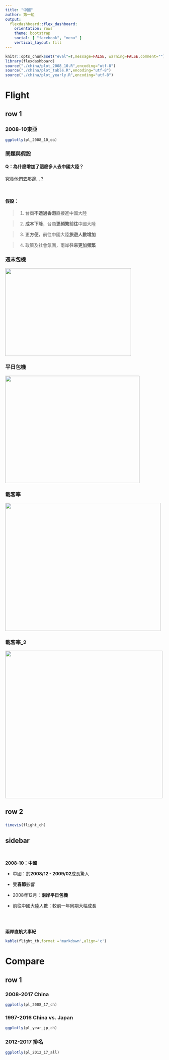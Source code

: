 ```yaml
---
title: "中國"
author: 第一組
output: 
  flexdashboard::flex_dashboard:
    orientation: rows
    theme: bootstrap
    social: [ "facebook", "menu" ]
    vertical_layout: fill
---
```


```r
knitr::opts_chunk$set("eval"=T,message=FALSE, warning=FALSE,comment="") # set global: overide indi. chunks 
library(flexdashboard)
source("./china/plot_2008_10.R",encoding="utf-8")
source("./china/plot_table.R",encoding="utf-8")
source("./china/plot_yearly.R",encoding="utf-8")
```

Flight {data-navmenu="中國" data-icon="fa-plane"}
===========================================

row 1 {.tabset data-height=665}
--------------------

### 2008-10東亞
```r
ggplotly(pl_2008_10_ea)
```

### 問題與假設

<div class="padding">

#### **Q：為什麼增加了這麼多人去中國大陸？**

究竟他們去那邊...？

<br>

#### **假設：**

> 1. 台商**不透過香港**直接進中國大陸

> 2. **成本下降**，台商**更頻繁前往**中國大陸

> 3. 更**方便**，前往中國大陸**旅遊人數增加**

> 4. 政策及社會氛圍，兩岸**往來更加頻繁**

</div>


### 週末包機

<img src="./china/Cross-strait_charters_weekends08.jpg" width="400" height="279">

### 平日包機

<img src="./china/Cross-strait_daily_charter_route_map.jpg" width="427" height="341">

### 載客率

<img src="./china/2009_8_31.png" width="494" height="407">

### 載客率_2

<img src="./china/2009_9carrier.png" width="500" height="469">

row 2 {data-height=335}
------------------------

### 
```r
timevis(flight_ch)
```


sidebar {.sidebar}
-----------------------

<br>

**2008-10：中國**


* 中國：於**2008/12 - 2009/02**成長驚人

* 受**春節**影響

* 2008年12月：**兩岸平日包機**

* 前往中國大陸人數：較前一年同期大幅成長

    
<br><br>

**兩岸直航大事紀**

```r
kable(flight_tb,format ='markdown',align='c')
```

Compare {data-navmenu="中國" data-icon="ion-android-globe"}
===========================================

row 1 {.tabset}
---------------------------
### 2008-2017 China
```r
ggplotly(pl_2008_17_ch)
```

### 1997-2016 China vs. Japan
```r
ggplotly(pl_year_jp_ch)
```

### 2012-2017 排名
```r
ggplotly(pl_2012_17_all)
```
